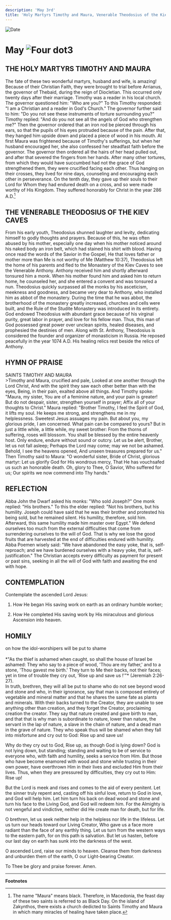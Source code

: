 ```yaml
---
description: 'May 3rd'
title: 'Holy Martyrs Timothy and Maura, Venerable Theodosius of the Kiev Caves'
---
```


<CustomPaginator />
<RunningHead />

<Image src="/title-imprint.png" height={68} width={50} alt="Date" className="title-imprint"/>

# <div id="date">May <Image className="four-dot" src="/four-dot.png" height={15} width={15} alt="Four dot" />3</div>

## THE HOLY MARTYRS TIMOTHY AND MAURA

The fate of these two wonderful martyrs, husband and wife, is amazing! Because of their Christian Faith, they were brought to trial before Arrianus, the governor of Thebaid, during the reign of Diocletian. This occurred only twenty days after their marriage. Timothy was a reader in his local church. The governor questioned him: "Who are you?" To this Timothy responded: "I am a Christian and a reader in God's Church." The governor further said to him: "Do you not see these instruments of torture surrounding you?" Timothy replied: "And do you not see all the angels of God who strengthen me?" Then the governor ordered that an iron rod be pierced through his ears, so that the pupils of his eyes protruded because of the pain. After that, they hanged him upside down and placed a piece of wood in his mouth. At first Maura was frightened because of Timothy's sufferings, but when her husband encouraged her, she also confessed her steadfast faith before the governor. The governor then ordered all the hairs of her head pulled out, and after that severed the fingers from her hands. After many other tortures, from which they would have succumbed had not the grace of God strengthened them, they were crucified facing each other. Thus hanging on their crosses, they lived for nine days, counseling and encouraging each other in perseverance. On the tenth day, they gave up their souls to their Lord for Whom they had endured death on a cross, and so were made worthy of His Kingdom. They suffered honorably for Christ in the year 286 A.D.[^1]

## THE VENERABLE THEODOSIUS OF THE KIEV CAVES

From his early youth, Theodosius shunned laughter and levity, dedicating himself to godly thoughts and prayers. Because of this, he was often abused by his mother, especially one day when his mother noticed around his naked body an iron belt, which had stained his shirt with blood. Having once read the words of the Savior in the Gospel, He that loves father or mother more than Me is not worthy of Me (Matthew 10:37), Theodosius left the home of his parents and fled to the Monastery of the Kiev Caves to see the Venerable Anthony. Anthony received him and shortly afterward tonsured him a monk. When his mother found him and asked him to return home, he counseled her, and she entered a convent and was tonsured a nun. Theodosius quickly surpassed all the monks by his asceticism, meekness and goodness, and became very dear to Anthony, who installed him as abbot of the monastery. During the time that he was abbot, the brotherhood of the monastery greatly increased, churches and cells were built, and the Rule of the Studite Monastery was introduced in its entirety. God endowed Theodosius with abundant grace because of his virginal purity, great labor in prayer, and love for his fellow man. Thus, this man of God possessed great power over unclean spirits, healed diseases, and prophesied the destinies of men. Along with St. Anthony, Theodosius is considered the founder and organizer of monasticism in Russia. He reposed peacefully in the year 1074 A.D. His healing relics rest beside the relics of Anthony.


## HYMN OF PRAISE
<div style={{textAlign:'center', color:'crimson', fontWeight:'bold'}}>
SAINTS TIMOTHY AND MAURA
</div>
>Timothy and Maura, crucified and pale,  
Looked at one another through the Lord Christ,  
And with the spirit they saw each other better than with the eyes,  
Being, in their pain, exalted above all things.  
And Timothy spoke: "Maura, my sister,  
You are of a feminine nature, and your pain is greater!  
But do not despair, sister, strengthen yourself in prayer;  
Affix all of your thoughts to Christ."  
Maura replied: "Brother Timothy,  
I feel the Spirit of God, it lifts my soul.  
He keeps me strong, and strengthens me in my helplessness.  
Sweetest Jesus assuages my pain.  
But about you, my glorious pride, I am concerned.  
What pain can be compared to yours?  
But in just a little while, a little while, my sweet brother:  
From the thorns of suffering, roses will blossom.  
You shall be blessed by the entire heavenly host.  
Only endure, endure without sound or outcry.  
Let us be alert, Brother, let us not fall asleep;  
Perhaps the Lord may come; may we not be ashamed.  
Behold, I see the heavens opened,  
And unseen treasures prepared for us."  
Then Timothy said to Maura: "O wonderful sister,  
Bride of Christ, glorious martyr:  
Let us glorify God for His wondrous mercy,  
That He has vouchsafed us such an honorable death.  
Oh, glory to Thee, O Savior, Who suffered for us;  
Our spirits we now commend into Thy hands."  


## REFLECTION
Abba John the Dwarf asked his monks: "Who sold Joseph?" One monk replied: "His brothers." To this the elder replied: "Not his brothers, but his humility. Joseph could have said that he was their brother and protested his being sold, but he remained silent. His humility, therefore, sold him. Afterward, this same humility made him master over Egypt." We defend ourselves too much from the external difficulties that come from surrendering ourselves to the will of God. That is why we lose the good fruits that are harvested at the end of difficulties endured with humility. Abba Poemen wisely said: "We have abandoned the easy yoke, that is, self-reproach; and we have burdened ourselves with a heavy yoke, that is, self-justification." The Christian accepts every difficulty as payment for present or past sins, seeking in all the will of God with faith and awaiting the end with hope.


## CONTEMPLATION

Contemplate the ascended Lord Jesus:

1. How He began His saving work on earth as an ordinary humble worker;

2. How He completed His saving work by His miraculous and glorious Ascension into heaven.


## HOMILY
<div style={{textAlign:'center', color:'crimson', fontWeight:'bold'}}>
on how the idol-worshipers will be put to shame
</div><br />
<div style={{textAlign:'right'}}>
*"As the thief is ashamed when caught, so shall the house of Israel be ashamed: They who say to a piece of wood, 'Thou are my father,' and to a stone, 'Thou gavest me birth.' They turn to Me their backs, not their faces; yet in time of trouble they cry out, 'Rise up and save us !'"* (Jeremiah 2:26-27).
</div>
In truth, brethren, they will all be put to shame who do not see beyond wood and stone and who, in their ignorance, say that man is composed entirely of vegetable and mineral matter and that he shares the same fate as plants and minerals. With their backs turned to the Creator, they are unable to see anything other than creation, and they forget the Creator, proclaiming creation the creator. They say that nature created and gave birth to man, and that that is why man is subordinate to nature, lower than nature, the servant in the lap of nature, a slave in the chain of nature, and a dead man in the grave of nature. They who speak thus will be shamed when they fall into misfortune and cry out to God: Rise up and save us!

Why do they cry out to God, Rise up, as though God is lying down? God is not lying down, but standing; standing and waiting to be of service to everyone who, with faith and humility, seeks a service from Him. But those who have become enamored with wood and stone while trusting in their own power, have overthrown Him in their lives and excluded Him from their lives. Thus, when they are pressured by difficulties, they cry out to Him: Rise up!

But the Lord is meek and rises and comes to the aid of every penitent. Let the sinner truly repent and, casting off his sinful love, return to God in love, and God will help him. Let him turn his back on dead wood and stone and turn his face to the Living God, and God will redeem him. For the Almighty is not vengeful and vindictive, neither did He create man for death, but for life.

O brethren, let us seek neither help in the helpless nor life in the lifeless. Let us turn our heads toward our Living Creator, Who gave us a face more radiant than the face of any earthly thing. Let us turn from the western ways to the eastern path, for on this path is salvation. But let us hasten, before our last day on earth has sunk into the darkness of the west.

O ascended Lord, raise our minds to heaven. Cleanse them from darkness and unburden them of the earth, O our Light-bearing Creator.

To Thee be glory and praise forever. Amen.

---
**Footnotes**

[^1]: The name "Maura" means black.  Therefore, in Macedonia, the feast day of these two saints is referred to as Black Day.  On the island of Zakynthos, there exists a church dedicted to Saints Timothy and Maura in which many miracles of healing have taken place.